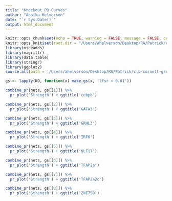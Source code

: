 ```yaml
---
title: "Knockout PR Curves"
author: "Annika Helverson"
date: "`r Sys.Date()`"
output: html_document
---
```


```r
knitr::opts_chunk$set(echo = TRUE, warning = FALSE, message = FALSE, out.width = "99%")
knitr::opts_knit$set(root.dir = "/Users/ahelverson/Desktop/RA/Patrick/clb-cornell-grn/")
library(miceadds)
library(magrittr)
library(data.table)
library(stringr)
library(ggplot2)
source.all(path = '/Users/ahelverson/Desktop/RA/Patrick/clb-cornell-grn/R')
```


```r
gs <- lapply(KO, function(x) make_gs(x, 'lfsr < 0.01'))

combine_pr(nets, gs[[1]]) %>% 
  pr_plot('Strength') + ggtitle('cebpb')

combine_pr(nets, gs[[2]]) %>% 
  pr_plot('Strength') + ggtitle('GATA3')

combine_pr(nets, gs[[3]]) %>% 
  pr_plot('Strength') + ggtitle('GRHL3')

combine_pr(nets, gs[[4]]) %>% 
  pr_plot('Strength') + ggtitle('IRF6')

combine_pr(nets, gs[[5]]) %>% 
  pr_plot('Strength') + ggtitle('KLF17')

combine_pr(nets, gs[[6]]) %>% 
  pr_plot('Strength') + ggtitle('TFAP2a')

combine_pr(nets, gs[[7]]) %>% 
  pr_plot('Strength') + ggtitle('TFAP2a2c')

combine_pr(nets, gs[[8]]) %>% 
  pr_plot('Strength') + ggtitle('ZNF750')
```
